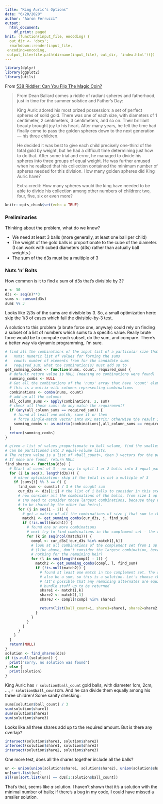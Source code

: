 ```yaml
---
title: "King Auric's Options"
date: "6/20/2020"
author: "Aaron Ferrucci"
output:
  html_document:
    df_print: paged
knit: (function(input_file, encoding) {
  out_dir <- 'docs';
  rmarkdown::render(input_file,
 encoding=encoding,
 output_file=file.path(dirname(input_file), out_dir, 'index.html'))})
---
```


```r
library(dplyr)
library(ggplot2)
library(utils)
```
From [538 Riddler: Can You Flip The Magic Coin?](https://fivethirtyeight.com/features/can-you-flip-the-magic-coin/)

> From Dean Ballard comes a riddle of radiant spheres and fatherhood,
> just in time for the summer solstice and Father’s Day:
>
> King Auric adored his most prized possession: a set of perfect spheres of
> solid gold. There was one of each size, with diameters of 1 centimeter, 2
> centimeters, 3 centimeters, and so on. Their brilliant beauty brought joy
> to his heart. After many years, he felt the time had finally come to pass
> the golden spheres down to the next generation — his three children.
>
> He decided it was best to give each child precisely one-third of the
> total gold by weight, but he had a difficult time determining just how
> to do that. After some trial and error, he managed to divide his spheres
> into three groups of equal weight. He was further amused when he realized
> that his collection contained the minimum number of spheres needed for
> this division. How many golden spheres did King Auric have?
>
> Extra credit: How many spheres would the king have needed to be able to
> divide his collection among other numbers of children: two, four, five,
> six or even more?

```r
knitr::opts_chunk$set(echo = TRUE)
```

### Preliminaries
Thinking about the problem, what do we know?

* We need at least 3 balls (more generally, at least one ball per child)
* The weight of the gold balls is proportionate to the cube of the diameter. (I can work with cubed diameters (d3s) rather than actually ball weights.)
* The sum of the d3s must be a multiple of 3

### Nuts 'n' Bolts
How common is it to find a sum of d3s that's divisible by 3?
```r
n <- 30
d3s <- seq(n)**3
sums <- cumsum(d3s)
sums %% 3
```

Looks like 2/3s of the sums are divisible by 3. So, a small optimization here: skip the 1/3 of cases which fail the divisible-by-3 test.


A solution to this problem (a brute force one, anyway) could rely on finding a subset of a list of numbers which sums to a specific value. Really brute force would be to compute each subset, do the sum, and compare. There's a better way via dynamic programming, I'm sure.

```r
# find all the combinations of the input list of a particular size that sum to a given value
#   nums: numeric list of values for forming the sums
#   count: number of elements from for the candidate sums
#   required_sum: what the combination(s) must add up to
get_summing_combs <- function(nums, count, required_sum) {
  # default return value is NULL (meaning no combinations were found)
  summing_combs <- NULL
  # Get all the combinations of the 'nums' array that have 'count' elements
  # this is a matrix with columns representing combinations
  combinations <- combn(nums, count)
  # add up all the columns
  all_column_sums <- apply(combinations, 2, sum)
  # check all those sums: do any match the requirement?
  if (any(all_column_sums == required_sum)) {
    # found at least one match, save it or them
    # force single-match vector into Nx1 matrix; otherwise the result is already a matrix, and as.matrix is a no-op.
    summing_combs <- as.matrix(combinations[,all_column_sums == required_sum])
  }
  return(summing_combs)
}

# given a list of values proportionate to ball volume, find the smallest number of balls that
# can be partitioned into 3 equal-volume lists.
# The return value is a list of <ball_count>, then 3 vectors for the partitions.
# If none are found, return NULL
find_shares <- function(d3s) {
  # Start at count of 3 - no way to split 1 or 2 balls into 3 equal partitions.
  for (i in seq(3, length(d3s))) {
    # minor optimization: skip if the total is not a multiple of 3
    if (sums[i] %% 3 == 0) {
      find_sum <- sums[i] / 3 # the sought sum
      cur_d3s <- d3s[1:i] # the list of i balls to consider in this step
      # now consider all the combinations of the balls, from size 1 up to <num balls> - 2
      # (no need to consider those largest combinations, because they wouldn't leave any balls
      # to be shared by the other two heirs).
      for (j in seq(i - 2)) {
        # get a matrix of all the combinations of size j that sum to the required value.
        match1 <- get_summing_combs(cur_d3s, j, find_sum)
        if (!is.null(match1)) {
          # found one or more combinations
          # next try to find combinations in the complement set - the remaining balls
          for (k in seq(ncol(match1))) {
            compl <- cur_d3s[!cur_d3s %in% match1[,k]]
            # look at all combinations of the complement set from 1 up to <size - 1>
            # (like above, don't consider the largest combination, because that would leave
            # nothing for the remaining heir)
            for (l in seq(length(compl) - 1)) {
              match2 <- get_summing_combs(compl, l, find_sum)
              if (!is.null(match2)) {
                # found at least one match in the complement set. The remainder must
                # also be a sum, so this is a solution. Let's choose the first one.
                # (It's possible that any remaining alternates are equivalent)
                # bundle stuff up to be returned
                share1 <- match1[,k]
                share2 <- match2[,1]
                share3 <- compl[!compl %in% share2]

                return(list(ball_count=i, share1=share1, share2=share2, share3=share3))
              }
            }
          }
        }
      }
    }
  }
  return(NULL)
}
solution <- find_shares(d3s)
if (is.null(solution)) {
  print("sorry, no solution was found")
} else {
  print(solution)
}
```
King Auric has `r solution$ball_count` gold balls, with diameter 1cm, 2cm, ..., `r solution$ball_count`cm. And he can divide them equally among his three children! Some sanity checking:
```r
sums[solution$ball_count] / 3
sum(solution$share1)
sum(solution$share2)
sum(solution$share3)
```
Looks like all three shares add up to the required amount. But is there any overlap?
```r
intersect(solution$share1, solution$share2)
intersect(solution$share1, solution$share3)
intersect(solution$share2, solution$share3)
```

One more test, does all the shares together include all the balls?
```r
un <- union(union(solution$share1, solution$share2), union(solution$share1, solution$share3))
un[sort.list(un)]
all(un[sort.list(un)] == d3s[1:solution$ball_count])
```

That's that, seems like _a_ solution. I haven't shown that it's a solution with the minimal number of balls; if there's a bug in my code, I could have missed a smaller solution.

